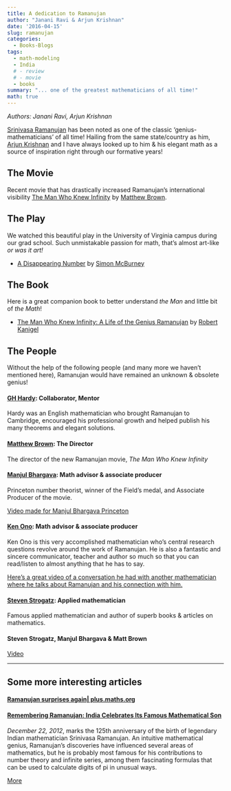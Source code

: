 ```yaml
---
title: A dedication to Ramanujan
author: "Janani Ravi & Arjun Krishnan"
date: '2016-04-15'
slug: ramanujan
categories:
  - Books-Blogs
tags:
  - math-modeling
  - India
  # - review
  # - movie
  - books
summary: "... one of the greatest mathematicians of all time!"
math: true
---
```

*Authors: Janani Ravi, Arjun Krishnan*

[Srinivasa Ramanujan](https://en.wikipedia.org/wiki/Srinivasa_Ramanujan) has been noted as one of the classic 'genius-mathematicians' of all time! Hailing from the same state/country as him, [Arjun Krishnan](//arjun-krishnan.net) and I have always looked up to him & his elegant math as a source of inspiration right through our formative years!

## The Movie
Recent movie that has drastically increased Ramanujan's international visibility
[The Man Who Knew Infinity](https://g.co/kgs/gfuP3p) by [Matthew Brown](https://www.imdb.com/name/nm0114226/).

## The Play
We watched this beautiful play in the University of Virginia campus during our grad school. Such unmistakable passion for math, that's almost art-like *or was it art!*

* [A Disappearing Number](https://en.wikipedia.org/wiki/A_Disappearing_Number) by [Simon McBurney](https://en.wikipedia.org/wiki/Simon_McBurney)

## The Book
Here is a great companion book to better understand *the Man* and little bit of *the Math*!

* [The Man Who Knew Infinity: A Life of the Genius Ramanujan](https://en.wikipedia.org/wiki/The_Man_Who_Knew_Infinity:_A_Life_of_the_Genius_Ramanujan) by [Robert Kanigel](https://en.wikipedia.org/wiki/Robert_Kanigel)

## The People
Without the help of the following people (and many more we haven't mentioned here), Ramanujan would have remained an unknown & obsolete genius!

#### [GH Hardy](https://en.wikipedia.org/wiki/G._H._Hardy): Collaborator, Mentor
Hardy was an English mathematician who brought Ramanujan to Cambridge, encouraged his professional growth and helped publish his many theorems and elegant solutions.

#### [Matthew Brown](https://www.imdb.com/name/nm0114226/): The Director
The director of the new Ramanujan movie, *The Man Who Knew Infinity*

#### [Manjul Bhargava](https://en.wikipedia.org/wiki/Manjul_Bhargava): Math advisor & associate producer
Princeton number theorist, winner of the Field's medal, and Associate Producer of the movie.

[Video made for Manjul Bhargava Princeton](https://vimeo.com/128893911)

#### [Ken Ono](//en.wikipedia.org/wiki/Ken_Ono): Math advisor & associate producer
Ken Ono is this very accomplished mathematician who's central research questions revolve around the work of Ramanujan.
He is also a fantastic and sincere communicator, teacher and author so much so that you can read/listen to almost anything that he has to say.

[Here's a great video of a conversation he had with another mathematician where he talks about Ramanujan and his connection with him.](https://www.youtube.com/watch?v=EyvYr-2WLWg&list=WL&index=9)

#### [Steven Strogatz](www.stevenstrogatz.com/): Applied mathematician
Famous applied mathematician and author of superb books & articles on mathematics.

#### Steven Strogatz, Manjul Bhargava & Matt Brown
[Video](https://www.youtube.com/watch?v=yvHrn-41XMU)

***
## Some more interesting articles
#### [Ramanujan surprises again| plus.maths.org](http://www.math.uiuc.edu/~berndt/articles/aachen.pdf)

#### [Remembering Ramanujan: India Celebrates Its Famous Mathematical Son](http://www.scientificamerican.com/article.cfm?id=remembering-ramanujan-india)

*December 22, 2012*, marks the 125th anniversary of the birth of legendary Indian mathematician Srinivasa Ramanujan. An intuitive mathematical genius, Ramanujan's discoveries have influenced several areas of mathematics, but he is probably most famous for his contributions to number theory and infinite series, among them fascinating formulas that can be used to calculate digits of pi in unusual ways.

[More](http://www.scientificamerican.com/article.cfm?id=remembering-ramanujan-india)


